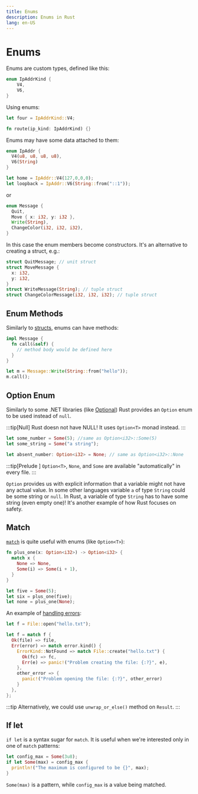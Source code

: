 ```yaml
---
title: Enums
description: Enums in Rust
lang: en-US
---
```


# Enums

Enums are custom types, defined like this:

```rust
enum IpAddrKind {
    V4,
    V6,
}
```

Using enums:

```rust
let four = IpAddrKind::V4;

fn route(ip_kind: IpAddrKind) {}
```

Enums may have some data attached to them:

```rust
enum IpAddr {
  V4(u8, u8, u8, u8),
  V6(String)
}

let home = IpAddr::V4(127,0,0,0);
let loopback = IpAddr::V6(String::from("::1"));
```

or

```rust
enum Message {
  Quit,
  Move { x: i32, y: i32 },
  Write(String),
  ChangeColor(i32, i32, i32),
}
```

In this case the enum members become constructors. It's an alternative to
creating a struct, e.g.:

```rust
struct QuitMessage; // unit struct
struct MoveMessage {
  x: i32,
  y: i32,
}
struct WriteMessage(String); // tuple struct
struct ChangeColorMessage(i32, i32, i32); // tuple struct
```

## Enum Methods

Similarly to [structs](./structs.md), enums can have methods:

```rust
impl Message {
  fn call(&self) {
    // method body would be defined here
  }
}

let m = Message::Write(String::from("hello"));
m.call();
```

## Option Enum

Similarly to some .NET libraries (like
[Optional](https://github.com/nlkl/Optional)) Rust provides an `Option` enum to
be used instead of `null`.

:::tip[Null]
Rust doesn not have NULL! It uses `Option<T>` monad instead.
:::

```rust
let some_number = Some(5); //same as Option<i32>::Some(5)
let some_string = Some("a string");

let absent_number: Option<i32> = None; // same as Option<i32>::None
```

:::tip[Prelude ]
`Option<T>`, `None`, and `Some` are available "automatically" in every file.
:::

`Option` provides us with explicit information that a variable might not have
any actual value. In some other languages variable `a` of type `String` could be
some string or `null`. In Rust, a variable of type `String` has to have some
string (even empty one)! It's another example of how Rust focuses on safety.


## Match

[`match`](./basics.md#conditions) is quite useful with enums (like `Option<T>`):

```rust
fn plus_one(x: Option<i32>) -> Option<i32> {
  match x {
    None => None,
    Some(i) => Some(i + 1),
  }
}

let five = Some(5);
let six = plus_one(five);
let none = plus_one(None);
```

An example of [handling errors](./handling-errors.md):

```rust
let f = File::open("hello.txt");

let f = match f {
  Ok(file) => file,
  Err(error) => match error.kind() {
    ErrorKind::NotFound => match File::create("hello.txt") {
      Ok(fc) => fc,
      Err(e) => panic!("Problem creating the file: {:?}", e),
    },
    other_error => {
      panic!("Problem opening the file: {:?}", other_error)
    }
  },
};
```

:::tip
Alternatively, we could use `unwrap_or_else()` method on `Result`.
:::

## If let

`if let` is a syntax sugar for `match`. It is useful when we're interested only
in one of `match` patterns:

```rust
let config_max = Some(3u8);
if let Some(max) = config_max {
  println!("The maximum is configured to be {}", max);
}
```

`Some(max)` is a pattern, while `config_max` is a value being matched.